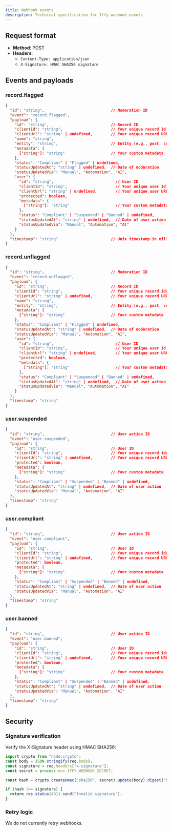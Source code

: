 ```yaml
---
title: Webhook events
description: Technical specification for Iffy webhook events
---
```


## Request format

- **Method**: POST
- **Headers**:
  - `Content-Type: application/json`
  - `X-Signature: HMAC SHA256 signature`

## Events and payloads

### record.flagged

```json
{
  "id": "string",                             // Moderation ID
  "event": "record.flagged",
  "payload": {
    "id": "string",                           // Record ID
    "clientId": "string",                     // Your unique record Id
    "clientUrl": "string" | undefined,        // Your unique record URL
    "name": "string",
    "entity": "string",                       // Entity (e.g., post, comment)
    "metadata": {
      ["string"]: "string"                    // Your custom metadata
    },
    "status": "Compliant" | "Flagged" | undefined,
    "statusUpdatedAt": "string" | undefined,  // Date of moderation
    "statusUpdatedVia": "Manual", "Automation", "AI",
    "user": {
      "id": "string",                           // User ID
      "clientId": "string",                     // Your unique user Id
      "clientUrl": "string" | undefined,        // Your unique user URL
      "protected": boolean,
      "metadata": {
        ["string"]: "string"                    // Your custom metadata
      },
      "status": "Compliant" | "Suspended" | "Banned" | undefined,
      "statusUpdatedAt": "string" | undefined,  // Date of user action
      "statusUpdatedVia": "Manual", "Automation", "AI"
    }
  },
  "timestamp": "string"                       // Unix timestamp in milliseconds
}
```

### record.unflagged

```json
{
  "id": "string",                             // Moderation ID
  "event": "record.unflagged",
  "payload": {
    "id": "string",                           // Record ID
    "clientId": "string",                     // Your unique record identifier
    "clientUrl": "string" | undefined,        // Your unique record URL
    "name": "string",
    "entity": "string",                       // Entity (e.g., post, comment)
    "metadata": {
      ["string"]: "string"                    // Your custom metadata
    },
    "status": "Compliant" | "Flagged" | undefined,
    "statusUpdatedAt": "string" | undefined,  // Date of moderation
    "statusUpdatedVia": "Manual", "Automation", "AI",
    "user": {
      "id": "string",                           // User ID
      "clientId": "string",                     // Your unique user Id
      "clientUrl": "string" | undefined,        // Your unique user URL
      "protected": boolean,
      "metadata": {
        ["string"]: "string"                    // Your custom metadata
      },
      "status": "Compliant" | "Suspended" | "Banned" | undefined,
      "statusUpdatedAt": "string" | undefined,  // Date of user action
      "statusUpdatedVia": "Manual", "Automation", "AI"
    }
  },
  "timestamp": "string"
}
```

### user.suspended

```json
{
  "id": "string",                             // User action ID
  "event": "user.suspended",
  "payload": {
    "id": "string",                           // User ID
    "clientId": "string",                     // Your unique record identifier
    "clientUrl": "string" | undefined,        // Your unique record URL
    "protected": boolean,
    "metadata": {
      ["string"]: "string"                    // Your custom metadata
    },
    "status": "Compliant" | "Suspended" | "Banned" | undefined,
    "statusUpdatedAt": "string" | undefined,  // Date of user action
    "statusUpdatedVia": "Manual", "Automation", "AI"
  },
  "timestamp": "string"
}
```

### user.compliant

```json
{
  "id": "string",                             // User action ID
  "event": "user.compliant",
  "payload": {
    "id": "string",                           // User ID
    "clientId": "string",                     // Your unique record identifier
    "clientUrl": "string" | undefined,        // Your unique record URL
    "protected": boolean,
    "metadata": {
      ["string"]: "string"                    // Your custom metadata
    },
    "status": "Compliant" | "Suspended" | "Banned" | undefined,
    "statusUpdatedAt": "string" | undefined,  // Date of user action
    "statusUpdatedVia": "Manual", "Automation", "AI"
  },
  "timestamp": "string"
}
```

### user.banned

```json
{
  "id": "string",                             // User action ID
  "event": "user.banned",
  "payload": {
    "id": "string",                           // User ID
    "clientId": "string",                     // Your unique record identifier
    "clientUrl": "string" | undefined,        // Your unique record URL
    "protected": boolean,
    "metadata": {
      ["string"]: "string"                    // Your custom metadata
    },
    "status": "Compliant" | "Suspended" | "Banned" | undefined,
    "statusUpdatedAt": "string" | undefined,  // Date of user action
    "statusUpdatedVia": "Manual", "Automation", "AI"
  },
  "timestamp": "string"
}
```

## Security

### Signature verification

Verify the X-Signature header using HMAC SHA256:

```javascript
import crypto from "node:crypto";
const body = JSON.stringify(req.body);
const signature = req.headers["x-signature"];
const secret = process.env.IFFY_WEBHOOK_SECRET;

const hash = crypto.createHmac("sha256", secret).update(body).digest("hex");

if (hash !== signature) {
  return res.status(401).send("Invalid signature");
}
```

### Retry logic

We do not currently retry webhooks.
